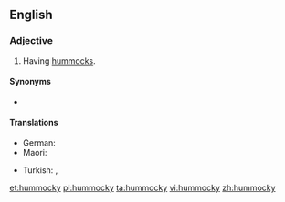==English==

===Adjective===
{{en-adj}}

# Having [[hummock]]s.

====Synonyms====
* {{l|en|hummocked}}

====Translations====
{{trans-top}}
* German: {{t|de|hügelig}}
* Maori: {{t|mi|tāpukepuke}}
{{trans-mid}}
* Turkish: {{t|tr|tepecikli}}, {{t+|tr|tümsekli}}
{{trans-bottom}}

[[et:hummocky]]
[[pl:hummocky]]
[[ta:hummocky]]
[[vi:hummocky]]
[[zh:hummocky]]